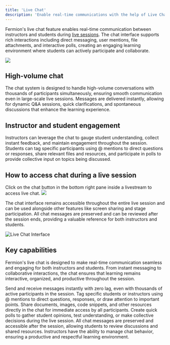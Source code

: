 ```yaml
---
title: 'Live Chat'
description: 'Enable real-time communications with the help of Live Chat to keep students engaged and informed'
---
```


Fermion's live chat feature enables real-time communication between instructors and students during [live sessions](/live-classes/what-are-live-classes). The chat interface supports rich interactions including direct messaging, user mentions, file attachments, and interactive polls, creating an engaging learning environment where students can actively participate and collaborate.

![](https://67d6ad5ef66ee0901532fd2f.storage.fermion.app/public-uncached/object-store-public-files/uploads/23-10-2025/chrome_N6UDGIOu5N.dddtbl.png)

## High-volume chat 

The chat system is designed to handle high-volume conversations with thousands of participants simultaneously, ensuring smooth communication even in large-scale live sessions. Messages are delivered instantly, allowing for dynamic Q&A sessions, quick clarifications, and spontaneous discussions that enhance the learning experience.

## Instructor and student engagement

Instructors can leverage the chat to gauge student understanding, collect instant feedback, and maintain engagement throughout the session. Students can tag specific participants using @ mentions to direct questions or responses, share relevant files and resources, and participate in polls to provide collective input on topics being discussed.

## How to access chat during a live session

Click on the chat button in the bottom right pane inside a livestream to access live chat.
![](https://67d6ad5ef66ee0901532fd2f.storage.fermion.app/public-uncached/object-store-public-files/uploads/14-10-2025/QdBPqVl1fC.grootr.png)

The chat interface remains accessible throughout the entire live session and can be used alongside other features like screen sharing and stage participation. All chat messages are preserved and can be reviewed after the session ends, providing a valuable reference for both instructors and students.

![Live Chat Interface](https://67d6ad5ef66ee0901532fd2f.storage.fermion.app/public-uncached/object-store-public-files/uploads/14-10-2025/chrome_lQOt9w4iJE.xlddop.png)

## Key capabilities

Fermion's live chat is designed to make real-time communication seamless and engaging for both instructors and students. From instant messaging to collaborative interactions, the chat ensures that learning remains interactive, organized, and productive throughout the session.

<Columns cols={2}>

  <Card title="Real-time messaging">
    Send and receive messages instantly with zero lag, even with thousands of active participants in the session.
  </Card>

  <Card title="User mentions">
    Tag specific students or instructors using @ mentions to direct questions, responses, or draw attention to important points.
  </Card>

  <Card title="File attachments">
    Share documents, images, code snippets, and other resources directly in the chat for immediate access by all participants.
  </Card>

  <Card title="Interactive polls">
    Create quick polls to gather student opinions, test understanding, or make collective decisions during the live session.
  </Card>

  <Card title="Message history">
    All chat messages are preserved and accessible after the session, allowing students to review discussions and shared resources.
  </Card>

  <Card title="Moderation controls">
    Instructors have the ability to manage chat behavior, ensuring a productive and respectful learning environment.
  </Card>

</Columns>


